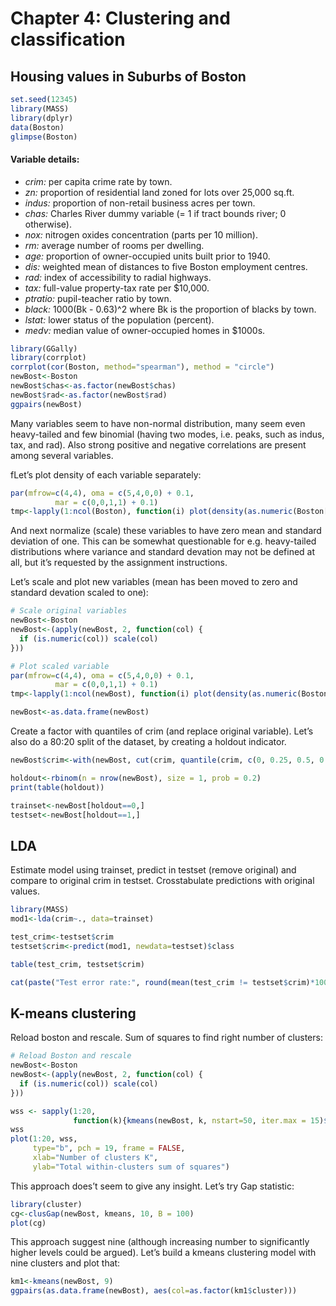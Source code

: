 # Chapter 4: Clustering and classification
## Housing values in Suburbs of Boston

```r
set.seed(12345)
library(MASS)
library(dplyr)
data(Boston)
glimpse(Boston)
```
#### Variable details:

+ *crim:* per capita crime rate by town.
+ *zn:* proportion of residential land zoned for lots over 25,000 sq.ft.
+ *indus:* proportion of non-retail business acres per town.
+ *chas:* Charles River dummy variable (= 1 if tract bounds river; 0 otherwise).
+ *nox:* nitrogen oxides concentration (parts per 10 million).
+ *rm:* average number of rooms per dwelling.
+ *age:* proportion of owner-occupied units built prior to 1940.
+ *dis:* weighted mean of distances to five Boston employment centres.
+ *rad:* index of accessibility to radial highways.
+ *tax:* full-value property-tax rate per \$10,000.
+ *ptratio:* pupil-teacher ratio by town.
+ *black:* 1000(Bk - 0.63)^2 where Bk is the proportion of blacks by town.
+ *lstat:* lower status of the population (percent).
+ *medv:* median value of owner-occupied homes in \$1000s.

```r
library(GGally)
library(corrplot)
corrplot(cor(Boston, method="spearman"), method = "circle")
newBost<-Boston
newBost$chas<-as.factor(newBost$chas)
newBost$rad<-as.factor(newBost$rad)
ggpairs(newBost)
```

Many variables seem to have non-normal distribution, many seem even heavy-tailed and few binomial (having two modes, i.e. peaks, such as indus, tax, and rad). Also strong positive and negative correlations are present among several variables. 

fLet's plot density of each variable separately:

```r
par(mfrow=c(4,4), oma = c(5,4,0,0) + 0.1,
          mar = c(0,0,1,1) + 0.1)
tmp<-lapply(1:ncol(Boston), function(i) plot(density(as.numeric(Boston[,i])), main=colnames(Boston)[i]))
```

And next normalize (scale) these variables to have zero mean and standard deviation of one. This can be somewhat questionable for e.g. heavy-tailed distributions where variance and standard devation may not be defined at all, but it's requested by the assignment instructions.

Let's scale and plot new variables (mean has been moved to zero and standard devation scaled to one):

```r
# Scale original variables
newBost<-Boston
newBost<-(apply(newBost, 2, function(col) {
  if (is.numeric(col)) scale(col)
}))

# Plot scaled variable
par(mfrow=c(4,4), oma = c(5,4,0,0) + 0.1,
          mar = c(0,0,1,1) + 0.1)
tmp<-lapply(1:ncol(newBost), function(i) plot(density(as.numeric(Boston[,i])), main=colnames(newBost)[i]))

newBost<-as.data.frame(newBost)

```


Create a factor with quantiles of crim (and replace original variable). Let's also do a 80:20 split of the dataset, by creating a holdout indicator.

```r
newBost$crim<-with(newBost, cut(crim, quantile(crim, c(0, 0.25, 0.5, 0.75, 1)), labels = c("Q1", "Q2", "Q3", "Q4")))

holdout<-rbinom(n = nrow(newBost), size = 1, prob = 0.2)
print(table(holdout))

trainset<-newBost[holdout==0,]
testset<-newBost[holdout==1,]
```

## LDA

Estimate model using trainset, predict in testset (remove original) and compare to original crim in testset. Crosstabulate predictions with original values.

```r
library(MASS)
mod1<-lda(crim~., data=trainset)

test_crim<-testset$crim
testset$crim<-predict(mod1, newdata=testset)$class

table(test_crim, testset$crim)

cat(paste("Test error rate:", round(mean(test_crim != testset$crim)*100, 1), "%"))
```

## K-means clustering

Reload boston and rescale. Sum of squares to find right number of clusters:

```r
# Reload Boston and rescale
newBost<-Boston
newBost<-(apply(newBost, 2, function(col) {
  if (is.numeric(col)) scale(col)
}))

wss <- sapply(1:20, 
              function(k){kmeans(newBost, k, nstart=50, iter.max = 15)$tot.withinss})
wss
plot(1:20, wss,
     type="b", pch = 19, frame = FALSE, 
     xlab="Number of clusters K",
     ylab="Total within-clusters sum of squares")

```

This approach does't seem to give any insight. Let's try Gap statistic:

```r
library(cluster)
cg<-clusGap(newBost, kmeans, 10, B = 100)
plot(cg)
```

This approach suggest nine (although increasing number to significantly higher levels could be argued). Let's build a kmeans clustering model with nine clusters and plot that:

```r
km1<-kmeans(newBost, 9)
ggpairs(as.data.frame(newBost), aes(col=as.factor(km1$cluster)))
```

